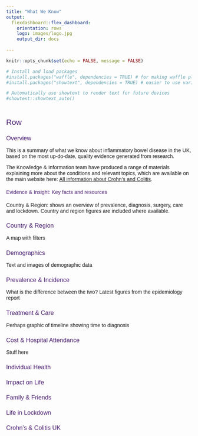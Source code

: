 ```yaml
---
title: "What We Know"
output:
  flexdashboard::flex_dashboard:
    orientation: rows
    logo: images/logo.jpg
    output_dir: docs
    
---
```


<style>
/* Edited CSS */

/* Set the font for the dasboard */

body {
  font-family: "Trebuchet MS", sans-serif;
}

h1, h2, h3, h4, h5, h6, .h1, .h2, .h3, .h4, .h5, .h6 {
  font-family: "Trebuchet MS", sans-serif;
  font-weight: 300;
  line-height: 1.1;
  color: #4A1D70;
}

/* Change the background colour of the sidebar to white */

#sidebar.section.sidebar {
  background-color: #ffffff;
}

/* Change the background colour of the navbar to white*/

.navbar.navbar-inverse {
  background-color: #ffffff;
  border-color: #4A1D70;
  color: #4A1D70;
}

/* This changes the horizontal line under the inactive tabs - I only wanted 
colour but had to use the whole code because it would not change */

.nav-tabs-custom>.nav-tabs {
    margin: 0;
    border-bottom: 0.1rem solid #4A1D70;
    color: #000000;
    font-size: 1rem;
    font-weight: 300;
    font-family: inherit;
    border-top-right-radius: 3px;
    border-top-left-radius: 3px;
}

/* Change the highlight colours around the tabs to match the C&C UK branding */

.nav-tabs-custom > .nav-tabs > li.active,
.nav-tabs-custom > .nav-tabs > li.active > a {
    border-top-color: #4A1D70;
    border-right-color: #4A1D70;
    border-left-color: #4A1D70;
    color: #000000;
}

</style>

```r
knitr::opts_chunk$set(echo = FALSE, message = FALSE)

# Install and load packages
#install.packages("waffle", dependencies = TRUE) # for making waffle plots
#install.packages("showtext", dependencies = TRUE) # easier to use various types of fonts: https://github.com/yixuan/showtext

# Automatically use showtext to render text for future devices
#showtext::showtext_auto()
```


```r


```

Row {.tabset}
-------------------------------------

### Overview
This is a summary of what we know about inflammatory bowel disease in the UK, based on the most up-do-date, quality evidence generated from research.

The Knowledge & Information team have produced a range of materials explaining more about the conditions and relevant topics, which are available on the main website here: [All information about Crohn's and Colitis]( https://crohnsandcolitis.org.uk/info-support/information-about-crohns-and-colitis/all-information-about-crohns-and-colitis?parent=4107&page=1&tags=&category=&sort=).

#### Evidence & Insight: Key facts and resources

Country & Region: shows an overview of prevalence, diagnosis, surgery, care and lockdown. Country and region figures are included where available.

### Country & Region

A map with filters

### Demographics

Text and images of demographic data

### Prevalence & Incidence

What is the difference between the two?
Latest figures from the epidemiology report

### Treatment & Care

Perhaps graphic of timeline showing time to diagnosis

### Cost & Hospital Attendance

Stuff here

### Individual Health

### Impact on Life

### Family & Friends

### Life in Lockdown

### Crohn's & Colitis UK